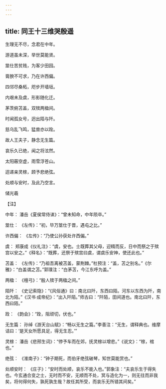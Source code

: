 ```yaml
---
---
---
```

title: 同王十三维哭殷遥
---




生理无不尽，念君在中年。

游道虽未深，举世莫能贤。

筮仕苦贫贱，为客少田园。

膏腴不可求，乃在许西偏。

四邻尽桑柘，咫步开墙垣。

内艰未及虞，形影随化迁。

茅茨俯苫盖，双殡两楹间。

时闻孤女号，迥出陌与阡。

慈乌乱飞鸣，猛兽亦以跧。

故人王夫子，静念无生篇。

哀乐久已绝，闻之将泫然。

太阳蔽空虚，雨雪浮苍山。

迢递亲灵榇，顾予悲绝弦。

处顺与安时，及此乃空言。

储光羲

【注】

中年： 潘岳《夏侯常侍诔》：“曾未知命，中年陨卒。”

筮仕： 《左传》：“初，毕万筮仕于晋，遇屯之比。”

许西偏： 《左传》：“乃使公孙获处许西偏。”

虞： 郑康成《仪礼注》：“虞，安也。士既葬其父母，迎精而反，日中而祭之于殡宫以安之。”《释名》：“既葬，还祭于殡宫曰虞，谓虞乐安神，使还此也。”

苫盖： 《左传》：“乃祖吾离被苫盖，蒙荆棘。”杜预注：“盖，苫之别名。”《尔雅》：“白盖谓之苫。”郭璞注：“白茅苫，今江东呼为盖。”

两楹： 《檀弓》：“殷人殡于两楹之间。”

陌阡： 《史记索隐》：“《风俗通》曰：南北曰阡，东西曰陌。河东以东西为阡，南北为陌。”《汉书·成帝纪》：“出入阡陌。”师古曰：“阡陌，田间道也。南北曰阡，东西曰陌。”

跧： 《韵会》：“跧，阻顽切，伏也。”

无生篇： 孙绰《游天台山赋》：“畅以无生之篇。”李善注：“无生，谓释典也。维摩诘曰：‘是天女所愿具足，得无生忍。’”

灵榇： 潘岳《悲邢生词》：“停予车而在郊，抚灵榇以增悲。”《说文》：“榇，棺也。”

绝弦： 《淮南子》：“钟子期死，而伯牙绝弦破琴，知世莫能赏也。”

处顺安时： 《庄子》：“安时而处顺，哀乐不能入也。”郭象注：“夫哀乐生于得失也。今玄通合变之士，无时而不安，无顺而不处，冥与造化为一，则无往而非我矣，将何得何失，孰死孰生哉？故任其所受，而哀乐无所错其间矣。”